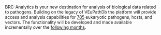 BRC-Analytics is your new destination for analysis of biological
data related to pathogens. Building on the legacy of VEuPathDb
the platform will provide access and analysis capabilities for
[785](/data/organisms) eukaryotic pathogens, hosts, and vectors. The functionality will
be developed and made available incrementally over the [following months](/roadmap).
